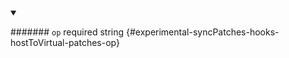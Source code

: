 
<details className="config-field" data-expandable="false" open>
<summary>

####### `op` <span className="config-field-required" data-required="false">required</span> <span className="config-field-type">string</span> <span className="config-field-default"></span> <span className="config-field-enum"></span> {#experimental-syncPatches-hooks-hostToVirtual-patches-op}



</summary>



</details>
